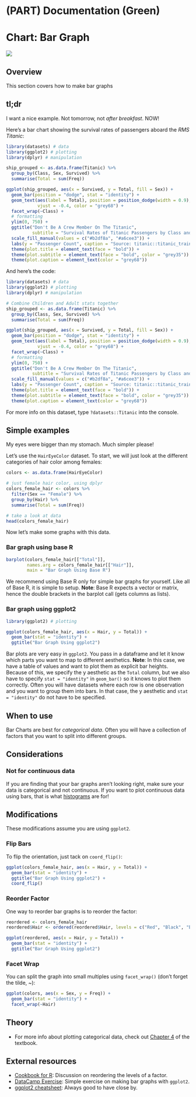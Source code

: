 # (PART) Documentation (Green) {-}

# Chart: Bar Graph {#bar}

![](images/banners/banner_bargraph.png)

## Overview

This section covers how to make bar graphs

## tl;dr
<!-- Gimme example -->
I want a nice example. Not tomorrow, not *after breakfast*. NOW! 

<!-- Explanation: -->
Here's a bar chart showing the survival rates of passengers aboard the *RMS Titanic*:

```r
library(datasets) # data
library(ggplot2) # plotting
library(dplyr) # manipulation

ship_grouped <- as.data.frame(Titanic) %>%
  group_by(Class, Sex, Survived) %>%
  summarise(Total = sum(Freq))

ggplot(ship_grouped, aes(x = Survived, y = Total, fill = Sex)) +
  geom_bar(position = "dodge", stat = "identity") +
  geom_text(aes(label = Total), position = position_dodge(width = 0.9), 
            vjust = -0.4, color = "grey68") +
  facet_wrap(~Class) +
  # formatting
  ylim(0, 750) +
  ggtitle("Don't Be A Crew Member On The Titanic",
          subtitle = "Survival Rates of Titanic Passengers by Class and Gender") +
  scale_fill_manual(values = c("#b2df8a", "#a6cee3")) +
  labs(y = "Passenger Count", caption = "Source: titanic::titanic_train") +
  theme(plot.title = element_text(face = "bold")) +
  theme(plot.subtitle = element_text(face = "bold", color = "grey35")) +
  theme(plot.caption = element_text(color = "grey68"))
```

And here's the code:
```r
library(datasets) # data
library(ggplot2) # plotting
library(dplyr) # manipulation

# Combine Children and Adult stats together
ship_grouped <- as.data.frame(Titanic) %>%
  group_by(Class, Sex, Survived) %>%
  summarise(Total = sum(Freq))

ggplot(ship_grouped, aes(x = Survived, y = Total, fill = Sex)) +
  geom_bar(position = "dodge", stat = "identity") +
  geom_text(aes(label = Total), position = position_dodge(width = 0.9), 
            vjust = -0.4, color = "grey68") +
  facet_wrap(~Class) +
  # formatting
  ylim(0, 750) +
  ggtitle("Don't Be A Crew Member On The Titanic",
          subtitle = "Survival Rates of Titanic Passengers by Class and Gender") +
  scale_fill_manual(values = c("#b2df8a", "#a6cee3")) +
  labs(y = "Passenger Count", caption = "Source: titanic::titanic_train") +
  theme(plot.title = element_text(face = "bold")) +
  theme(plot.subtitle = element_text(face = "bold", color = "grey35")) +
  theme(plot.caption = element_text(color = "grey68"))
```

For more info on this dataset, type `?datasets::Titanic` into the console.

## Simple examples
<!-- Simplify Note -->
My eyes were bigger than my stomach. Much simpler please!

<!-- Simple Explanation of Data: -->
Let's use the `HairEyeColor` dataset. To start, we will just look at the different categories of hair color among females:
```r
colors <- as.data.frame(HairEyeColor)

# just female hair color, using dplyr
colors_female_hair <- colors %>%
  filter(Sex == "Female") %>%
  group_by(Hair) %>%
  summarise(Total = sum(Freq))

# take a look at data
head(colors_female_hair)
```

Now let's make some graphs with this data.

### Bar graph using base R
```r
barplot(colors_female_hair[["Total"]], 
        names.arg = colors_female_hair[["Hair"]],
        main = "Bar Graph Using Base R")
```

<!-- Base R Plot Explanation -->
We recommend using Base R only for simple bar graphs for yourself. Like all of Base R, it is simple to setup. **Note**: Base R expects a vector or matrix, hence the double brackets in the barplot call (gets columns as lists).

### Bar graph using ggplot2
```r
library(ggplot2) # plotting

ggplot(colors_female_hair, aes(x = Hair, y = Total)) +
  geom_bar(stat = "identity") +
  ggtitle("Bar Graph Using ggplot2")
```

<!-- ggplot2 explanation -->
Bar plots are very easy in `ggplot2`. You pass in a dataframe and let it know which parts you want to map to different aesthetics. **Note**: In this case, we have a table of values and want to plot them as explicit bar heights. Because of this, we specify the y aesthetic as the `Total` column, but we also have to specify `stat = "identity"` in `geom_bar()` so it knows to plot them correctly. Often you will have datasets where each row is one observation and you want to group them into bars. In that case, the y aesthetic and `stat = "identity"` do not have to be specified.

## When to use
<!-- Quick Note on When to use this plot -->
Bar Charts are best for *categorical data*. Often you will have a collection of factors that you want to split into different groups. 

## Considerations

<!-- *   List of things to pay attention to with examples -->
### Not for continuous data
If you are finding that your bar graphs aren't looking right, make sure your data is categorical and not continuous. If you want to plot continuous data using bars, that is what [histograms](histo.html) are for!

## Modifications
<!-- Things to add on -->
<!--
- Flip bars
- Facet Wrap
-->
These modifications assume you are using `ggplot2`.

### Flip Bars
To flip the orientation, just tack on `coord_flip()`:
```r
ggplot(colors_female_hair, aes(x = Hair, y = Total)) +
  geom_bar(stat = "identity") +
  ggtitle("Bar Graph Using ggplot2") +
  coord_flip()
```

### Reorder Factor
One way to reorder bar graphs is to reorder the factor:
```r
reordered <- colors_female_hair
reordered$Hair <- ordered(reordered$Hair, levels = c("Red", "Black", "Blond", "Brown"))

ggplot(reordered, aes(x = Hair, y = Total)) +
  geom_bar(stat = "identity") +
  ggtitle("Bar Graph Using ggplot2")
```

### Facet Wrap
You can split the graph into small multiples using `facet_wrap()` (don't forget the tilde, ~):
```r
ggplot(colors, aes(x = Sex, y = Freq)) +
  geom_bar(stat = "identity") +
  facet_wrap(~Hair)
```

## Theory
<!-- *Link to textbook -->
*   For more info about plotting categorical data, check out [Chapter 4](http://www.gradaanwr.net/content/04-displaying-categorial-data/){target="_blank"} of the textbook.

## External resources
<!-- - [](){target="_blank"}: Links to resources with quick blurb -->
- [Cookbook for R](http://www.cookbook-r.com/Manipulating_data/Changing_the_order_of_levels_of_a_factor/){target="_blank"}: Discussion on reordering the levels of a factor.
- [DataCamp Exercise](https://campus.datacamp.com/courses/data-visualization-with-ggplot2-2/chapter-4-best-practices?ex=4#skiponboarding){target="_blank"}: Simple exercise on making bar graphs with `ggplot2`.
- [ggplot2 cheatsheet](https://www.rstudio.com/wp-content/uploads/2015/03/ggplot2-cheatsheet.pdf){target="_blank"}: Always good to have close by.


